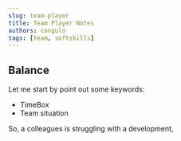 ```yaml
---
slug: team-player
title: Team Player Notes
authors: cangulo
tags: [team, softskills]
---
```



<!--truncate-->

## Balance

Let me start by point out some keywords:
* TimeBox
* Team situation

So, a colleagues is struggling with a development, 

<AboutMe/>

<ShareDocusaurus 
  slug="cheatsheets/git" 
  title={frontMatter.title}
  tags={frontMatter.tags} />
